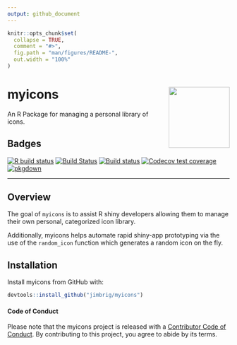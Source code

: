```yaml
---
output: github_document
---
```


<!-- README.md is generated from README.Rmd. Please edit that file -->

```r
knitr::opts_chunk$set(
  collapse = TRUE,
  comment = "#>",
  fig.path = "man/figures/README-",
  out.width = "100%"
)
```

# myicons <img src='man/figures/logo.png' align="right" height="138" />

An R Package for managing a personal library of icons.

## Badges

<!-- badges: start -->
[![R build status](https://github.com/jimbrig/myicons/workflows/R-CMD-check/badge.svg)](https://github.com/jimbrig/myicons/actions)
[![Build Status](https://travis-ci.com/jimbrig/myicons.svg?branch=master)](https://travis-ci.com/jimbrig/myicons)
[![Build status](https://ci.appveyor.com/api/projects/status/6jbop7wu3qpw4amn?svg=true)](https://ci.appveyor.com/project/jimbrig/myicons)
[![Codecov test coverage](https://codecov.io/gh/jimbrig/myicons/branch/master/graph/badge.svg)](https://codecov.io/gh/jimbrig/myicons?branch=master)
[![pkgdown](https://github.com/jimbrig/myicons/workflows/pkgdown/badge.svg)](https://jimbrig.github.io/myicons/)
<!-- badges: end -->

***

## Overview

The goal of `myicons` is to assist R shiny developers allowing them to 
manage their own personal, categorized icon library. 

Additionally, myicons helps automate rapid shiny-app prototyping via the use of 
the `random_icon` function which generates a random icon on the fly. 

## Installation

Install myicons from GitHub with:

```r
devtools::install_github("jimbrig/myicons")
```


#### Code of Conduct

Please note that the myicons project is released with a [Contributor Code of Conduct](https://contributor-covenant.org/version/2/0/CODE_OF_CONDUCT.html). By contributing to this project, you agree to abide by its terms.


